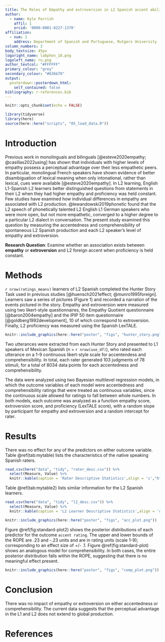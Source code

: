 ```yaml
---
title: The Roles of Empathy and extroversion in L2 Spanish accent ability
author:
  - name: Kyle Parrish
    affil: 1
    orcid: '0000-0001-8227-1370'
affiliation:
  - num: 1
    address: Department of Spanish and Portuguese, Rutgers University
column_numbers: 3
body_textsize: 45px
logoright_name: labphon_18.png
logoleft_name: ru.png
author_textcol: "#FFFFFF"
primary_colour: "grey"
secondary_colour: "#636b70"
output: 
  posterdown::posterdown_html:
    self_contained: false
bibliography: r-references.bib
---
```


```r
knitr::opts_chunk$set(echo = FALSE)
```

```r
library(tidyverse)
library(here)
source(here::here("scripts", "05_load_data.R"))
```

# Introduction

Previous work in monolinguals and bilinguals [@esteve2020empathy; @casillas2022using] has shown that individuals with higher levels of empathy possess a perceptual advantage over their less empathetic peers. 
In particular, monolingual French speakers have shown evidence of better disambiguation of lexical meaning when only intonational, rather than lexical, cues were available [@esteve2020empathy].
In L2 learning, English L1-Spanish L2 learners better distinguished questions from statements in their L2 when they had higher empathy and proficiency was held constant. 
Few studies have examined how individual differences in empathy are associated with L2 production.
@lewandowski2019phonetic found that the L2 speech of phonetically talented L2 English L1 German speakers who were more open, but not more empathetic, converged to a higher degree to a particular L2 dialect in conversation. 
The present study examined this question by measuring the accentedness and comprehensibility of spontaneous L2 Spanish production and each L2 speaker's level of empathy and extroversion. 

**Research Question**: Examine whether an association exists between **empathy** or **extroversion** and L2 foreign accent when proficiency is held constant.  

# Methods

`r nrow(ratings_means)` learners of L2 Spanish completed the Hunter Story Task used in previous studies [@huensch2021effect; @munro1995foreign].
Learners saw a series of pictures (Figure 1) and recorded a narration of the events pictured in the story. 
Empathy and extroversion were measured using two likert-style questionnaires, the Empathy Quotient questionnaire [@baron2004empathy]  and the IPIP 50 item questionnaire [@goldberg1992development], 10 of which correspond to extroversion. 
Finally, L2 proficiency was measured using the Spanish LexTALE.

```r
knitr::include_graphics(here::here("poster", "figs", "hunter_story.png"))
```

Two utterances were extracted from each Hunter Story and presented to L1 speakers of Mexican Spanish (n = `r nrow(use_df)`), who rated each utterance on a 1-9 continuous likert-style scale for accentendess and comprehensibility. 
In total, each rater generated 103 judgments of 78 stimuli, for a total of 8034 data points for each accentedness and comprehensibility.  
 
The data were analyzed using two Bayesian multilevel regression models, in which the outcome variables of each model were accentedness and comprehensibility ratings that were treated as continuous variables, since the continuous scale allowed for ratings to fall between whole numbers.
In both models, each outcome was analyzed as a function empathy score, extroversion score, and proficiency (LexTALE score), with a random slope by participant for empathy and extroversion and a random intercept for rater.

# Results

There was no effect for any of the predictors on either outcome variable. Table \@ref(tab:mytable) lists the characteristics of the native speaking Spanish raters.

```r
read.csv(here("data", "tidy", "rater_desc.csv")) %>% 
  select(Measure, Value) %>% 
  knitr::kable(caption = 'Rater Descriptive Statistics',align = 'c',"html")
```

Table \@ref(tab:mytable2) lists similar information for the L2 Spanish learners.

```r
read.csv(here("data", "tidy", "l2_desc.csv")) %>% 
  select(Measure, Value) %>% 
  knitr::kable(caption = 'L2 Learner Descriptive Statistics',align = 'c',"html")
```

```r
knitr::include_graphics(here::here("poster", "figs", "acc_plot.png"))
```

Figure \@ref(fig:standard-plot2) shows the posterior distributions of each predictor for the outcome `accent rating`.
The upper and lower bounds of the ROPE are .23 and -.23 units and are in rating units (scale 1-9); corresponding to an effect size of +/- .1.
Figure \@ref(fig:standard-plot) shows an analogous model for comprehensibility.
In both cases, the entire posterior distribution falls within the ROPE, suggesting that there is no meaningful effect present.

```r
knitr::include_graphics(here::here("poster", "figs", "comp_plot.png"))
```
# Conclusion

There was no impact of empathy or extroversion on either accentedness or comprehensibility. 
The current data suggests that the perceptual advantage in the L1 and L2 does not extend to global production. 

# References
